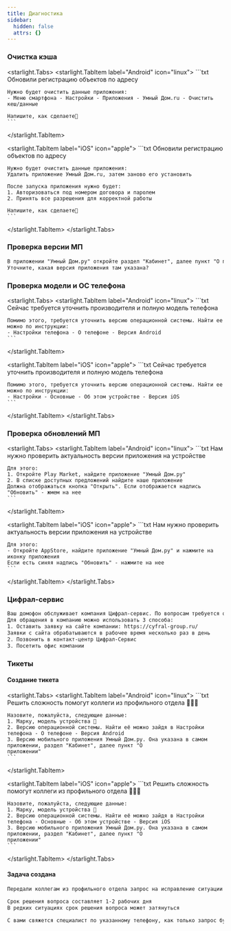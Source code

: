 ```yaml
---
title: Диагностика
sidebar:
  hidden: false
  attrs: {}
---
```

### Очистка кэша

<starlight.Tabs>
  <starlight.TabItem label="Android" icon="linux">
    ```txt
    Обновили регистрацию объектов по адресу

    Нужно будет очистить данные приложения:
    - Меню смартфона - Настройки - Приложения - Умный Дом.ru - Очистить кеш/данные

    Напишите, как сделаете🙏
    ```
  </starlight.TabItem>

  <starlight.TabItem label="iOS" icon="apple">
    ```txt
    Обновили регистрацию объектов по адресу

    Нужно будет очистить данные приложения:
    Удалить приложение Умный Дом.ru, затем заново его установить

    После запуска приложения нужно будет:
    1. Авторизоваться под номером договора и паролем
    2. Принять все разрешения для корректной работы

    Напишите, как сделаете🙏
    ```
  </starlight.TabItem>
</starlight.Tabs>

### Проверка версии МП

```txt
В приложении "Умный Дом.ру" откройте раздел "Кабинет", далее пункт "О приложении"
Уточните, какая версия приложения там указана?
```

### Проверка модели и ОС телефона

<starlight.Tabs>
  <starlight.TabItem label="Android" icon="linux">
    ```txt
    Сейчас требуется уточнить производителя и полную модель телефона

    Помимо этого, требуется уточнить версию операционной системы. Найти ее можно по инструкции:
    - Настройки телефона - О телефоне - Версия Android
    ```
  </starlight.TabItem>

  <starlight.TabItem label="iOS" icon="apple">
    ```txt
    Сейчас требуется уточнить производителя и полную модель телефона

    Помимо этого, требуется уточнить версию операционной системы. Найти ее можно по инструкции:
    - Настройки - Основные - Об этом устройстве - Версия iOS
    ```
  </starlight.TabItem>
</starlight.Tabs>

### Проверка обновлений МП

<starlight.Tabs>
  <starlight.TabItem label="Android" icon="linux">
    ```txt
    Нам нужно проверить актуальность версии приложения на устройстве

    Для этого:
    1. Откройте Play Market, найдите приложение "Умный Дом.ру"
    2. В списке доступных предложений найдите наше приложение
    Должна отображаться кнопка "Открыть". Если отображается надпись "Обновить" - жмем на нее
    ```
  </starlight.TabItem>

  <starlight.TabItem label="iOS" icon="apple">
    ```txt
    Нам нужно проверить актуальность версии приложения на устройстве

    Для этого:
    - Откройте AppStore, найдите приложение "Умный Дом.ру" и нажмите на иконку приложения
    Если есть синяя надпись "Обновить" - нажмите на нее
    ```
  </starlight.TabItem>
</starlight.Tabs>

### Цифрал-сервис

```txt
Ваш домофон обслуживает компания Цифрал-сервис. По вопросам требуется обращаться к ним
Для обращения в компанию можно использовать 3 способа:
1. Оставить заявку на сайте компании: https://cyfral-group.ru/
Заявки с сайта обрабатываются в рабочее время несколько раз в день
2. Позвонить в контакт-центр Цифрал-Сервис
3. Посетить офис компании
```

### Тикеты

#### Создание тикета

<starlight.Tabs>
  <starlight.TabItem label="Android" icon="linux">
    ```txt
    Решить сложность помогут коллеги из профильного отдела 👨🏻‍💻

    Назовите, пожалуйста, следующие данные:
    1. Марку, модель устройства 📱
    2. Версию операционной системы. Найти её можно зайдя в Настройки телефона - О телефоне - Версия Android
    3. Версию мобильного приложения Умный Дом.ру. Она указана в самом приложении, раздел "Кабинет", далее пункт "О
    приложении"
    ```
  </starlight.TabItem>

  <starlight.TabItem label="iOS" icon="apple">
    ```txt
    Решить сложность помогут коллеги из профильного отдела 👨🏻‍💻

    Назовите, пожалуйста, следующие данные:
    1. Марку, модель устройства 📱
    2. Версию операционной системы. Найти её можно зайдя в Настройки телефона - Основные - Об этом устройстве - Версия iOS
    3. Версию мобильного приложения Умный Дом.ру. Она указана в самом приложении, раздел "Кабинет", далее пункт "О
    приложении"
    ```
  </starlight.TabItem>
</starlight.Tabs>

#### Задача создана

```txt
Передали коллегам из профильного отдела запрос на исправление ситуации 🔧

Срок решения вопроса составляет 1-2 рабочих дня
В редких ситуациях срок решения вопроса может затянуться

С вами свяжется специалист по указанному телефону, как только запрос будет обработан
```
